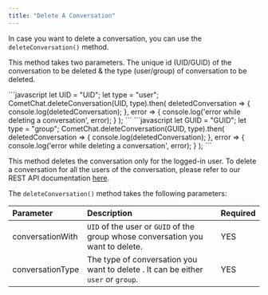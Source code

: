 ```yaml
---
title: "Delete A Conversation"
---
```




In case you want to delete a conversation, you can use the `deleteConversation()` method.

This method takes two parameters. The unique id (UID/GUID) of the conversation to be deleted & the type (user/group) of conversation to be deleted.

<Tabs>
<Tab title="Delete User Conversation">
```javascript
let UID = "UID";
let type = "user";
CometChat.deleteConversation(UID, type).then(
  deletedConversation => {
      console.log(deletedConversation);
  }, error => {
      console.log('error while deleting a conversation', error);
  }
);
```

</Tab>

<Tab title="Delete Group Conversation">
```javascript
let GUID = "GUID";
let type = "group";
CometChat.deleteConversation(GUID, type).then(
  deletedConversation => {
      console.log(deletedConversation);
  }, error => {
      console.log('error while deleting a conversation', error);
  }
);
```

</Tab>

</Tabs>

This method deletes the conversation only for the logged-in user. To delete a conversation for all the users of the conversation, please refer to our REST API documentation [here](https://api-explorer.cometchat.com/reference/delete-user).

The `deleteConversation()` method takes the following parameters:

| Parameter        | Description                                                                       | Required |
| :---------------- | :--------------------------------------------------------------------------------- | :-------- |
| conversationWith | `UID` of the user or `GUID` of the group whose conversation you want to delete.   | YES      |
| conversationType | The type of conversation you want to delete . It can be either `user` or `group`. | YES      |
